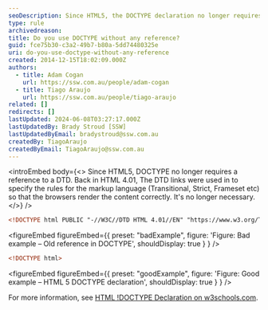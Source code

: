```yaml
---
seoDescription: Since HTML5, the DOCTYPE declaration no longer requires a reference to a DTD, simplifying document types and improving browser rendering.
type: rule
archivedreason:
title: Do you use DOCTYPE without any reference?
guid: fce75b30-c3a2-49b7-b80a-5dd74480325e
uri: do-you-use-doctype-without-any-reference
created: 2014-12-15T18:02:09.000Z
authors:
  - title: Adam Cogan
    url: https://ssw.com.au/people/adam-cogan
  - title: Tiago Araujo
    url: https://ssw.com.au/people/tiago-araujo
related: []
redirects: []
lastUpdated: 2024-06-08T03:27:17.000Z
lastUpdatedBy: Brady Stroud [SSW]
lastUpdatedByEmail: bradystroud@ssw.com.au
createdBy: TiagoAraujo
createdByEmail: TiagoAraujo@ssw.com.au
---
```


<introEmbed
  body={<>
Since HTML5, DOCTYPE no longer requires a reference to a DTD. Back in HTML 4.01, The DTD links were used in to specify the rules for the markup language (Transitional, Strict, Frameset etc) so that the browsers render the content correctly. It's no longer necessary.
  </>}
/>
```html
<!DOCTYPE html PUBLIC "-//W3C//DTD HTML 4.01//EN" "https://www.w3.org/TR/html4/strict.dtd">
```

<figureEmbed figureEmbed={{
  preset: "badExample",
  figure: 'Figure: Bad example – Old reference in DOCTYPE',
  shouldDisplay: true
} } />


```html
<!DOCTYPE html>
```

<figureEmbed figureEmbed={{
  preset: "goodExample",
  figure: 'Figure: Good example – HTML 5 DOCTYPE declaration',
  shouldDisplay: true
} } />


For more information, see [HTML !DOCTYPE Declaration on w3schools.com](https://www.w3schools.com/tags/tag_doctype.asp).
